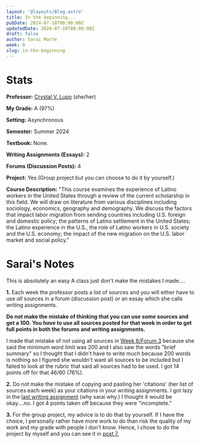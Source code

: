 ```yaml
---
layout: '@layouts/Blog.astro'
title: In the beginning...
pubDate: 2024-07-18T00:00:00Z 
updatedDate: 2024-07-18T00:00:00Z 
draft: false
author: Sarai Marte
week: 0
slug: in-the-beginning
---
```



# Stats

**Professor:** <a href = "https://www.ratemyprofessors.com/professor/1876666">Crystal V. Lupo</a> (she/her)

**My Grade:** A (97%)

**Setting:** Asynchronous

**Semester:** Summer 2024 

**Textbook:** None. 

**Writing Assignments (Essays):** 2

**Forums (Discussion Posts):** 4

**Project:** Yes (Group project but you can choose to do it by yourself.)

**Course Description:** "This course examines the experience of Latino workers in the United States through a review of the current scholarship in this field.  We will draw on literature from various disciplines including sociology, economics, geography and demography.  We discuss the factors that impact labor migration from sending countries including U.S. foreign and domestic policy; the patterns of Latino settlement in the United States; the Latino experience in the U.S., the role of Latino workers in U.S. society and the U.S. economy; the impact of the new migration on the U.S. labor market and social policy."

# Sarai's Notes

This is absolutely an easy A class just don't make the mistakes I made....

**1.** Each week the professor posts a list of sources and you will either have to use *all* sources in a forum (discussion post) *or* an essay which she calls writing assignments. 

**Do not make the mistake of thinking that you can use *some* sources and get a 100. You *have* to use all sources posted for that week in order to get full points in both the forums and writing assignments.**

I made that mistake of not using all sources in <a href = "https://saraistudies.netlify.app/latinoworkers/spatial-and-skills-mismatch/">Week 6/Forum 3</a> because she said the minimum word limit was 200 and I also saw the words "brief summary" so I thought that I didn't have to write much because 200 words is nothing so I figured she wouldn't want all sources to be included but I failed to look at the rubric that said all sources had to be used.  I got 14 points off for that 46/60 (76%).

**2.** Do not make the mistake of copying and pasting her 'citations' (her list of sources each week) as your citations in your writing assignments. I got lazy in the <a href = "https://saraistudies.netlify.app/latinoworkers/organizing-latino-workers/">last writing assignment</a> (why sarai why.) I thought it would be okay....no. I got 4 points taken off because they were "incomplete."

**3.** For the group project, my advice is to do that by yourself. If I have the choice, I personally rather have more work to do than risk the quality of my work and my grade with people I don't know. Hence, I chose to do the project by myself and you can see it in <a href = "https://saraistudies.netlify.app/latinoworkers/course-project-work-week/">post 7.</a>

<IntegrityLabel/>

